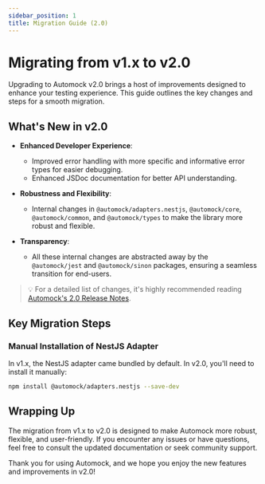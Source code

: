 ```yaml
---
sidebar_position: 1
title: Migration Guide (2.0)
---
```


# Migrating from v1.x to v2.0

Upgrading to Automock v2.0 brings a host of improvements designed to enhance your testing experience. This guide
outlines the key changes and steps for a smooth migration.

## What's New in v2.0

- **Enhanced Developer Experience**:
    - Improved error handling with more specific and informative error types for easier debugging.
    - Enhanced JSDoc documentation for better API understanding.

- **Robustness and Flexibility**:
    - Internal changes in `@automock/adapters.nestjs`, `@automock/core`, `@automock/common`, and `@automock/types` to
      make the library more robust and flexible.

- **Transparency**:
    - All these internal changes are abstracted away by the `@automock/jest` and `@automock/sinon` packages, ensuring a
      seamless transition for end-users.

> :bulb: For a detailed list of changes, it's highly recommended
> reading [Automock's 2.0 Release Notes](https://github.com/automock/automock/releases/tag/v2.0.0).

## Key Migration Steps

### Manual Installation of NestJS Adapter

In v1.x, the NestJS adapter came bundled by default. In v2.0, you'll need to install it manually:

```bash npm2yarn
npm install @automock/adapters.nestjs --save-dev
```

## Wrapping Up

The migration from v1.x to v2.0 is designed to make Automock more robust, flexible, and user-friendly. If you encounter
any issues or have questions, feel free to consult the updated documentation or seek community support.

Thank you for using Automock, and we hope you enjoy the new features and improvements in v2.0!